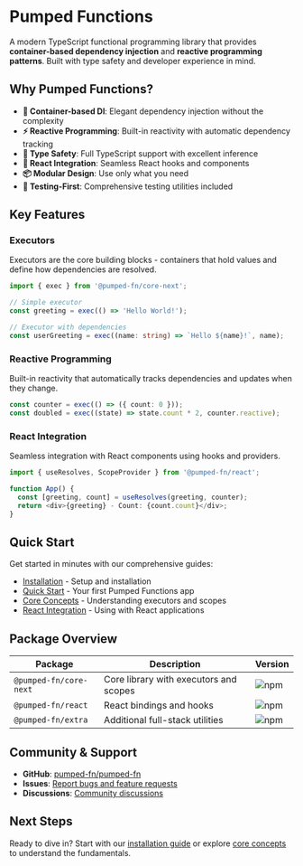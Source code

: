 # Pumped Functions

A modern TypeScript functional programming library that provides **container-based dependency injection** and **reactive programming patterns**. Built with type safety and developer experience in mind.

## Why Pumped Functions?

- **🔧 Container-based DI**: Elegant dependency injection without the complexity
- **⚡ Reactive Programming**: Built-in reactivity with automatic dependency tracking
- **🎯 Type Safety**: Full TypeScript support with excellent inference
- **🔄 React Integration**: Seamless React hooks and components
- **📦 Modular Design**: Use only what you need
- **🧪 Testing-First**: Comprehensive testing utilities included

## Key Features

### Executors
Executors are the core building blocks - containers that hold values and define how dependencies are resolved.

```typescript
import { exec } from '@pumped-fn/core-next';

// Simple executor
const greeting = exec(() => 'Hello World!');

// Executor with dependencies
const userGreeting = exec((name: string) => `Hello ${name}!`, name);
```

### Reactive Programming
Built-in reactivity that automatically tracks dependencies and updates when they change.

```typescript
const counter = exec(() => ({ count: 0 }));
const doubled = exec((state) => state.count * 2, counter.reactive);
```

### React Integration
Seamless integration with React components using hooks and providers.

```typescript
import { useResolves, ScopeProvider } from '@pumped-fn/react';

function App() {
  const [greeting, count] = useResolves(greeting, counter);
  return <div>{greeting} - Count: {count.count}</div>;
}
```

## Quick Start

Get started in minutes with our comprehensive guides:

- [Installation](/getting-started/installation) - Setup and installation
- [Quick Start](/getting-started/quick-start) - Your first Pumped Functions app
- [Core Concepts](/core-concepts/executors) - Understanding executors and scopes
- [React Integration](/react/overview) - Using with React applications

## Package Overview

| Package | Description | Version |
|---------|-------------|---------|
| `@pumped-fn/core-next` | Core library with executors and scopes | ![npm](https://img.shields.io/npm/v/@pumped-fn/core-next) |
| `@pumped-fn/react` | React bindings and hooks | ![npm](https://img.shields.io/npm/v/@pumped-fn/react) |
| `@pumped-fn/extra` | Additional full-stack utilities | ![npm](https://img.shields.io/npm/v/@pumped-fn/extra) |

## Community & Support

- **GitHub**: [pumped-fn/pumped-fn](https://github.com/pumped-fn/pumped-fn)
- **Issues**: [Report bugs and feature requests](https://github.com/pumped-fn/pumped-fn/issues)
- **Discussions**: [Community discussions](https://github.com/pumped-fn/pumped-fn/discussions)

## Next Steps

Ready to dive in? Start with our [installation guide](/getting-started/installation) or explore [core concepts](/core-concepts/executors) to understand the fundamentals.